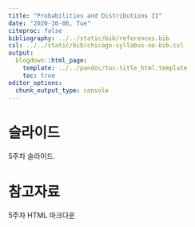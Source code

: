 ---
title: "Probabilities and Distributions II"
date: "2020-10-06, Tue"
citeproc: false
bibliography: ../../static/bib/references.bib
csl: ../../static/bib/chicago-syllabus-no-bib.csl
output:
  blogdown::html_page:
    template: ../../pandoc/toc-title_html.template
    toc: true
editor_options: 
  chunk_output_type: console
---

# 슬라이드

5주차 슬라이드.

# 참고자료

<i class="fa fa-external-link-square-alt" aria-hidden="true"></i> 5주차 HTML 마크다운
